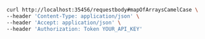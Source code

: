 ```bash showLineNumbers copy filename="Request Body Post Application Json Map Of Array Camel Case usage example"
curl http://localhost:35456/requestbody#mapOfArraysCamelCase \
--header 'Content-Type: application/json' \
--header 'Accept: application/json' \
--header 'Authorization: Token YOUR_API_KEY'
```
